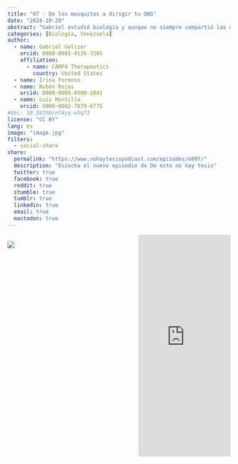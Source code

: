 ```yaml
---
title: "07 - De los mosquitos a dirigir tu ONG"
date: "2024-10-29"
abstract: "Gabriel estudió biología y aunque no siempre compartió las mismas pasiones de la mayoría, pronto descubrió que hay muchas formas de poner en práctica esta carrera, y que sus otros intereses fueron alimentando su perfil profesional. Hoy en día balancea sus metas profesionales con el manejo de su organización para retribuir y apoyar a su Alma Mater"
categories: [Biología, Venezuela]
author: 
  - name: Gabriel Golczer
    orcid: 0000-0001-9126-3305
    affiliation:
      - name: CAMP4 Therapeutics
        country: United States
  - name: Irina Formoso
  - name: Rubén Rojas
    orcid: 0000-0003-0500-2841
  - name: Luis Montilla
    orcid: 0000-0002-7079-6775
#doi: 10.59350/nf4yq-w5q71
license: "CC BY"
lang: es
image: "image.jpg"
filters:
  - social-share
share:
  permalink: "https://www.nohaytesispodcast.com/episodes/e007/"
  description: "Escucha el nuevo episodio de De esto no hay tesis"
  twitter: true
  facebook: true
  reddit: true
  stumble: true
  tumblr: true
  linkedin: true
  email: true
  mastodon: true
---
```


:::::::::::::: {.columns}

::: {.column width="45%"}
![](image.jpg)
:::
::: {.column width="10%"}
:::
::: {.column width="45%"}
<iframe src="https://castbox.fm/app/castbox/player/id4697760/id748623809?v=8.22.11&autoplay=0&hide_list=1" frameborder="0" width="100%" height="500"></iframe>
:::
:::::::::::::: 
